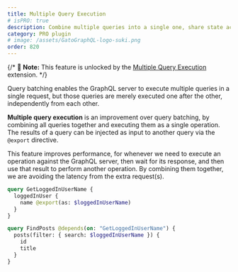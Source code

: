```yaml
---
title: Multiple Query Execution
# isPRO: true
description: Combine multiple queries into a single one, share state across them, and execute it in only one request.
category: PRO plugin
# image: /assets/GatoGraphQL-logo-suki.png
order: 820
---
```


{/* 📣 **Note:** This feature is unlocked by the [Multiple Query Execution](/extensions/multiple-query-execution/) extension. */}

Query batching enables the GraphQL server to execute multiple queries in a single request, but those queries are merely executed one after the other, independently from each other.

**Multiple query execution** is an improvement over query batching, by combining all queries together and executing them as a single operation. The results of a query can be injected as input to another query via the `@export` directive.

This feature improves performance, for whenever we need to execute an operation against the GraphQL server, then wait for its response, and then use that result to perform another operation. By combining them together, we are avoiding the latency from the extra request(s).

```graphql
query GetLoggedInUserName {
  loggedInUser {
    name @export(as: $loggedInUserName)
  }
}

query FindPosts @depends(on: "GetLoggedInUserName") {
  posts(filter: { search: $loggedInUserName }) {
    id
    title
  }
}
```
